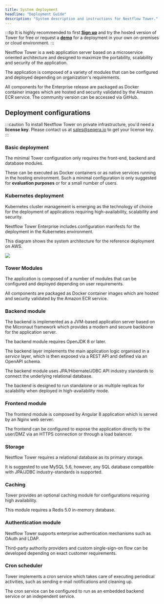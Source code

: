 ```yaml
---
title: System deployment
headline: "Deployment Guide"
description: "System description and instructions for Nextflow Tower."
---
```


:::tip
It is highly recommended to first [**Sign up**](https://tower.nf "Nextflow Tower") and try the hosted version of Tower for free or request a [**demo**](https://cloud.tower.nf/demo/ "Nextflow Tower Demo") for a deployment in your own on-premises or cloud environment.
:::

Nextflow Tower is a web application server based on a microservice oriented architecture and designed to maximize the portability, scalability and security of the application.

The application is composed of a variety of modules that can be configured and deployed depending on organization's requirements.

All components for the Enterprise release are packaged as Docker container images which are hosted and security validated by the Amazon ECR service. The community version can be accessed via GitHub.

## Deployment configurations

:::caution
To install Nextflow Tower on private infrastructure, you'd need a **license key**. Please contact us at sales@seqera.io to get your license key.
:::

### Basic deployment

The minimal Tower configuration only requires the front-end, backend and database modules.

These can be executed as Docker containers or as native services running in the hosting environment. Such a minimal configuration is only suggested for **evaluation purposes** or for a small number of users.

### Kubernetes deployment

Kubernetes cluster management is emerging as the technology of choice for the deployment of applications requiring high-availability, scalability and security.

Nextflow Tower Enterprise includes configuration manifests for the deployment in the Kubernetes environment.

This diagram shows the system architecture for the reference deployment on AWS.

![](./_images/installation_reference_architecture.png)

### Tower Modules

The application is composed of a number of modules that can be configured and deployed depending on user requirements.

All components are packaged as Docker container images which are hosted and security validated by the Amazon ECR service.

### Backend module

The backend is implemented as a JVM-based application server based on the Micronaut framework which provides a modern and secure backbone for the application server.

The backend module requires OpenJDK 8 or later.

The backend layer implements the main application logic organised in a _service_ layer, which is then exposed via a REST API and defined via an OpenAPI schema.

The backend module uses JPA/Hibernate/JDBC API industry standards to connect the underlying relational database.

The backend is designed to run standalone or as multiple replicas for scalability when deployed in high-availability mode.

### Frontend module

The frontend module is composed by Angular 8 application which is served by an Nginx web server.

The frontend can be configured to expose the application directly to the user/DMZ via an HTTPS connection or through a load balancer.

### Storage

Nextflow Tower requires a relational database as its primary storage.

It is suggested to use MySQL 5.6, however, any SQL database compatible with JPA/JDBC industry-standards is supported.

### Caching

Tower provides an optional caching module for configurations requiring high availability.

This module requires a Redis 5.0 in-memory database.

### Authentication module

Nextflow Tower supports enterprise authentication mechanisms such as OAuth and LDAP.

Third-party authority providers and custom single-sign-on flow can be developed depending on exact customer requirements.

### Cron scheduler

Tower implements a cron service which takes care of executing periodical activities, such as sending e-mail notifications and cleaning up.

The cron service can be configured to run as an embedded backend service or an independent service.

